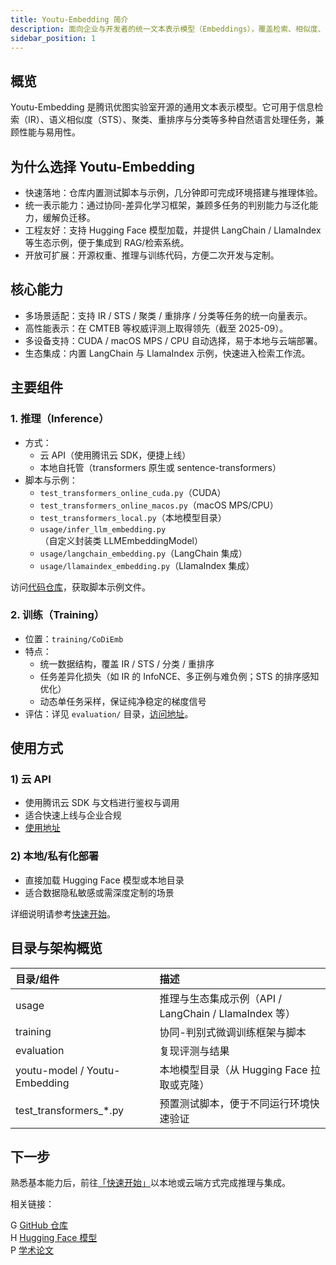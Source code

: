 ```yaml
---
title: Youtu-Embedding 简介
description: 面向企业与开发者的统一文本表示模型（Embeddings），覆盖检索、相似度、聚类、重排序、分类等场景。
sidebar_position: 1
---
```


## 概览

Youtu-Embedding 是腾讯优图实验室开源的通用文本表示模型。它可用于信息检索（IR）、语义相似度（STS）、聚类、重排序与分类等多种自然语言处理任务，兼顾性能与易用性。

## 为什么选择 Youtu-Embedding

- 快速落地：仓库内置测试脚本与示例，几分钟即可完成环境搭建与推理体验。
- 统一表示能力：通过协同-差异化学习框架，兼顾多任务的判别能力与泛化能力，缓解负迁移。
- 工程友好：支持 Hugging Face 模型加载，并提供 LangChain / LlamaIndex 等生态示例，便于集成到 RAG/检索系统。
- 开放可扩展：开源权重、推理与训练代码，方便二次开发与定制。

## 核心能力

- 多场景适配：支持 IR / STS / 聚类 / 重排序 / 分类等任务的统一向量表示。
- 高性能表示：在 CMTEB 等权威评测上取得领先（截至 2025-09）。
- 多设备支持：CUDA / macOS MPS / CPU 自动选择，易于本地与云端部署。
- 生态集成：内置 LangChain 与 LlamaIndex 示例，快速进入检索工作流。

## 主要组件

### 1. 推理（Inference）

- 方式：
  - 云 API（使用腾讯云 SDK，便捷上线）
  - 本地自托管（transformers 原生或 sentence-transformers）
- 脚本与示例：
  - `test_transformers_online_cuda.py`（CUDA）
  - `test_transformers_online_macos.py`（macOS MPS/CPU）
  - `test_transformers_local.py`（本地模型目录）
  - `usage/infer_llm_embedding.py`（自定义封装类 LLMEmbeddingModel）
  - `usage/langchain_embedding.py`（LangChain 集成）
  - `usage/llamaindex_embedding.py`（LlamaIndex 集成）

访问[代码仓库](https://github.com/TencentCloudADP/youtu-embedding)，获取脚本示例文件。

### 2. 训练（Training）

- 位置：`training/CoDiEmb`
- 特点：
  - 统一数据结构，覆盖 IR / STS / 分类 / 重排序
  - 任务差异化损失（如 IR 的 InfoNCE、多正例与难负例；STS 的排序感知优化）
  - 动态单任务采样，保证纯净稳定的梯度信号
- 评估：详见 `evaluation/` 目录，[访问地址](https://github.com/TencentCloudADP/youtu-embedding/tree/main/evaluation)。

## 使用方式

### 1) 云 API

- 使用腾讯云 SDK 与文档进行鉴权与调用
- 适合快速上线与企业合规
- [使用地址](https://cloud.tencent.com/document/product/1772/115343)

### 2) 本地/私有化部署

- 直接加载 Hugging Face 模型或本地目录
- 适合数据隐私敏感或需深度定制的场景

详细说明请参考[快速开始](/docs/zh/quick-start)。

## 目录与架构概览

| 目录/组件 | 描述 |
| :-- | :-- |
| usage | 推理与生态集成示例（API / LangChain / LlamaIndex 等） |
| training | 协同-判别式微调训练框架与脚本 |
| evaluation | 复现评测与结果 |
| youtu-model / Youtu-Embedding | 本地模型目录（从 Hugging Face 拉取或克隆） |
| test_transformers_*.py | 预置测试脚本，便于不同运行环境快速验证 |

## 下一步

熟悉基本能力后，前往[「快速开始」](/docs/zh/quick-start)以本地或云端方式完成推理与集成。

相关链接：

<div className="space-y-3">
  <div className="flex items-center gap-3">
    <span className="w-6 h-6 bg-gray-200 rounded flex items-center justify-center">G</span>
    <a href="https://github.com/TencentCloudADP/youtu-embedding" className="hover:underline">
      GitHub 仓库
    </a>
  </div>
  <div className="flex items-center gap-3">
    <span className="w-6 h-6 bg-yellow-200 rounded flex items-center justify-center">H</span>
    <a href="https://huggingface.co/tencent/Youtu-Embedding" className="hover:underline">
      Hugging Face 模型
    </a>
  </div>
  <div className="flex items-center gap-3">
    <span className="w-6 h-6 bg-red-200 rounded flex items-center justify-center">P</span>
    <a href="https://arxiv.org/abs/2508.11442" className="hover:underline">
      学术论文
    </a>
  </div>
</div>
